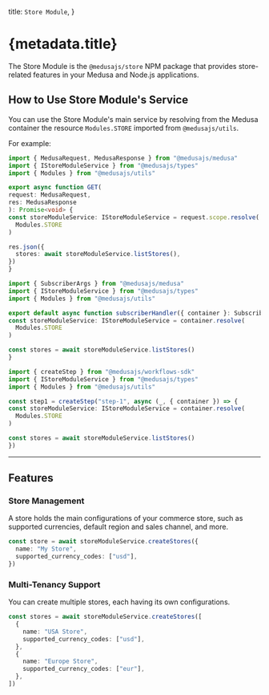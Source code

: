 
  title: `Store Module`,
}

# {metadata.title}

The Store Module is the `@medusajs/store` NPM package that provides store-related features in your Medusa and Node.js applications.

## How to Use Store Module's Service

You can use the Store Module's main service by resolving from the Medusa container the resource `Modules.STORE` imported from `@medusajs/utils`.

For example:

<CodeTabs groupId="resource-type">
  <CodeTab label="API Route" value="api-route">

  ```ts title="src/api/store/custom/route.ts"
  import { MedusaRequest, MedusaResponse } from "@medusajs/medusa"
  import { IStoreModuleService } from "@medusajs/types"
  import { Modules } from "@medusajs/utils"

export async function GET(
  request: MedusaRequest,
  res: MedusaResponse
): Promise<void> {
  const storeModuleService: IStoreModuleService = request.scope.resolve(
    Modules.STORE
  )

  res.json({
    stores: await storeModuleService.listStores(),
  })
}
```

  </CodeTab>
  <CodeTab label="Subscriber" value="subscribers">

  ```ts title="src/subscribers/custom-handler.ts"
  import { SubscriberArgs } from "@medusajs/medusa"
  import { IStoreModuleService } from "@medusajs/types"
  import { Modules } from "@medusajs/utils"

export default async function subscriberHandler({ container }: SubscriberArgs) {
  const storeModuleService: IStoreModuleService = container.resolve(
    Modules.STORE
  )

  const stores = await storeModuleService.listStores()
}
```

  </CodeTab>
  <CodeTab label="Workflow Step" value="workflow-step">

  ```ts title="src/workflows/hello-world/step1.ts"
  import { createStep } from "@medusajs/workflows-sdk"
  import { IStoreModuleService } from "@medusajs/types"
  import { Modules } from "@medusajs/utils"

const step1 = createStep("step-1", async (_, { container }) => {
  const storeModuleService: IStoreModuleService = container.resolve(
    Modules.STORE
  )

  const stores = await storeModuleService.listStores()
})
```

  </CodeTab>
</CodeTabs>

---

## Features

### Store Management

A store holds the main configurations of your commerce store, such as supported currencies, default region and sales channel, and more.

```ts
const store = await storeModuleService.createStores({
  name: "My Store",
  supported_currency_codes: ["usd"],
})
```

### Multi-Tenancy Support

You can create multiple stores, each having its own configurations.

```ts
const stores = await storeModuleService.createStores([
  {
    name: "USA Store",
    supported_currency_codes: ["usd"],
  },
  {
    name: "Europe Store",
    supported_currency_codes: ["eur"],
  },
])
```
